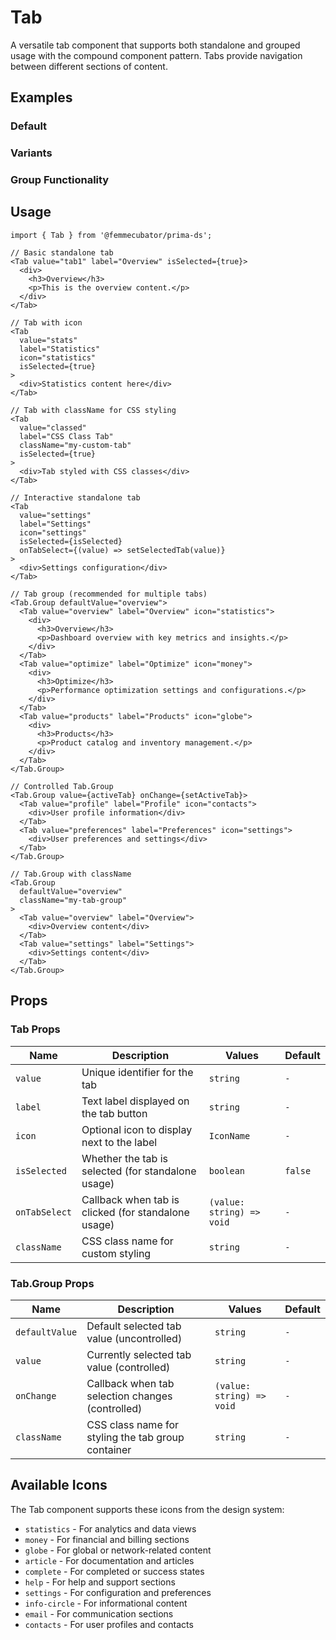 
<Meta of={TabStories} />

# Tab

A versatile tab component that supports both standalone and grouped usage with the compound component pattern. Tabs provide navigation between different sections of content.

## Examples

### Default

<Canvas of={TabStories.Default} />

### Variants

<Canvas of={TabStories.Variants} />

### Group Functionality

<Canvas of={TabStories.Group} />

## Usage

```tsx
import { Tab } from '@femmecubator/prima-ds';

// Basic standalone tab
<Tab value="tab1" label="Overview" isSelected={true}>
  <div>
    <h3>Overview</h3>
    <p>This is the overview content.</p>
  </div>
</Tab>

// Tab with icon
<Tab
  value="stats"
  label="Statistics"
  icon="statistics"
  isSelected={true}
>
  <div>Statistics content here</div>
</Tab>

// Tab with className for CSS styling
<Tab
  value="classed"
  label="CSS Class Tab"
  className="my-custom-tab"
  isSelected={true}
>
  <div>Tab styled with CSS classes</div>
</Tab>

// Interactive standalone tab
<Tab
  value="settings"
  label="Settings"
  icon="settings"
  isSelected={isSelected}
  onTabSelect={(value) => setSelectedTab(value)}
>
  <div>Settings configuration</div>
</Tab>

// Tab group (recommended for multiple tabs)
<Tab.Group defaultValue="overview">
  <Tab value="overview" label="Overview" icon="statistics">
    <div>
      <h3>Overview</h3>
      <p>Dashboard overview with key metrics and insights.</p>
    </div>
  </Tab>
  <Tab value="optimize" label="Optimize" icon="money">
    <div>
      <h3>Optimize</h3>
      <p>Performance optimization settings and configurations.</p>
    </div>
  </Tab>
  <Tab value="products" label="Products" icon="globe">
    <div>
      <h3>Products</h3>
      <p>Product catalog and inventory management.</p>
    </div>
  </Tab>
</Tab.Group>

// Controlled Tab.Group
<Tab.Group value={activeTab} onChange={setActiveTab}>
  <Tab value="profile" label="Profile" icon="contacts">
    <div>User profile information</div>
  </Tab>
  <Tab value="preferences" label="Preferences" icon="settings">
    <div>User preferences and settings</div>
  </Tab>
</Tab.Group>

// Tab.Group with className
<Tab.Group
  defaultValue="overview"
  className="my-tab-group"
>
  <Tab value="overview" label="Overview">
    <div>Overview content</div>
  </Tab>
  <Tab value="settings" label="Settings">
    <div>Settings content</div>
  </Tab>
</Tab.Group>
```

## Props

### Tab Props

<table>
  <thead>
    <tr>
      <th style={{ textAlign: 'left' }}>Name</th>
      <th style={{ textAlign: 'left' }}>Description</th>
      <th style={{ textAlign: 'left' }}>Values</th>
      <th style={{ textAlign: 'left' }}>Default</th>
    </tr>
  </thead>
  <tbody>
    <tr>
      <td>
        <code>value</code>
      </td>
      <td>Unique identifier for the tab</td>
      <td>
        <code>string</code>
      </td>
      <td>
        <code>-</code>
      </td>
    </tr>
    <tr>
      <td>
        <code>label</code>
      </td>
      <td>Text label displayed on the tab button</td>
      <td>
        <code>string</code>
      </td>
      <td>
        <code>-</code>
      </td>
    </tr>
    <tr>
      <td>
        <code>icon</code>
      </td>
      <td>Optional icon to display next to the label</td>
      <td>
        <code>IconName</code>
      </td>
      <td>
        <code>-</code>
      </td>
    </tr>
    <tr>
      <td>
        <code>isSelected</code>
      </td>
      <td>Whether the tab is selected (for standalone usage)</td>
      <td>
        <code>boolean</code>
      </td>
      <td>
        <code>false</code>
      </td>
    </tr>
    <tr>
      <td>
        <code>onTabSelect</code>
      </td>
      <td>Callback when tab is clicked (for standalone usage)</td>
      <td>
        <code>(value: string) => void</code>
      </td>
      <td>
        <code>-</code>
      </td>
    </tr>
    <tr>
      <td>
        <code>className</code>
      </td>
      <td>CSS class name for custom styling</td>
      <td>
        <code>string</code>
      </td>
      <td>
        <code>-</code>
      </td>
    </tr>
  </tbody>
</table>

### Tab.Group Props

<table>
  <thead>
    <tr>
      <th style={{ textAlign: 'left' }}>Name</th>
      <th style={{ textAlign: 'left' }}>Description</th>
      <th style={{ textAlign: 'left' }}>Values</th>
      <th style={{ textAlign: 'left' }}>Default</th>
    </tr>
  </thead>
  <tbody>
    <tr>
      <td>
        <code>defaultValue</code>
      </td>
      <td>Default selected tab value (uncontrolled)</td>
      <td>
        <code>string</code>
      </td>
      <td>
        <code>-</code>
      </td>
    </tr>
    <tr>
      <td>
        <code>value</code>
      </td>
      <td>Currently selected tab value (controlled)</td>
      <td>
        <code>string</code>
      </td>
      <td>
        <code>-</code>
      </td>
    </tr>
    <tr>
      <td>
        <code>onChange</code>
      </td>
      <td>Callback when tab selection changes (controlled)</td>
      <td>
        <code>(value: string) => void</code>
      </td>
      <td>
        <code>-</code>
      </td>
    </tr>
    <tr>
      <td>
        <code>className</code>
      </td>
      <td>CSS class name for styling the tab group container</td>
      <td>
        <code>string</code>
      </td>
      <td>
        <code>-</code>
      </td>
    </tr>
  </tbody>
</table>

## Available Icons

The Tab component supports these icons from the design system:

- `statistics` - For analytics and data views
- `money` - For financial and billing sections
- `globe` - For global or network-related content
- `article` - For documentation and articles
- `complete` - For completed or success states
- `help` - For help and support sections
- `settings` - For configuration and preferences
- `info-circle` - For informational content
- `email` - For communication sections
- `contacts` - For user profiles and contacts

